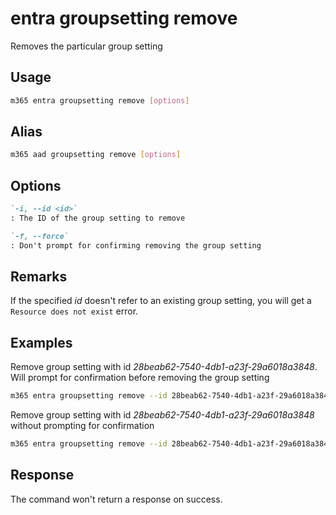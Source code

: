 
# entra groupsetting remove

Removes the particular group setting

## Usage

```sh
m365 entra groupsetting remove [options]
```

## Alias

```sh
m365 aad groupsetting remove [options]
```

## Options

```md definition-list
`-i, --id <id>`
: The ID of the group setting to remove

`-f, --force`
: Don't prompt for confirming removing the group setting
```

<Global />

## Remarks

If the specified _id_ doesn't refer to an existing group setting, you will get a `Resource does not exist` error.

## Examples

Remove group setting with id _28beab62-7540-4db1-a23f-29a6018a3848_. Will prompt for confirmation before removing the group setting

```sh
m365 entra groupsetting remove --id 28beab62-7540-4db1-a23f-29a6018a3848
```

Remove group setting with id _28beab62-7540-4db1-a23f-29a6018a3848_ without prompting for confirmation

```sh
m365 entra groupsetting remove --id 28beab62-7540-4db1-a23f-29a6018a3848 --force
```

## Response

The command won't return a response on success.
